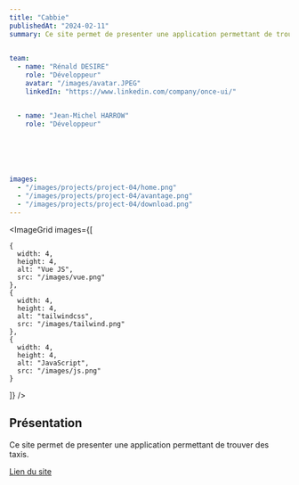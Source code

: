 ```yaml
---
title: "Cabbie"
publishedAt: "2024-02-11"
summary: Ce site permet de presenter une application permettant de trouver des taxis."

 
team:
  - name: "Rénald DESIRE"
    role: "Développeur"
    avatar: "/images/avatar.JPEG"
    linkedIn: "https://www.linkedin.com/company/once-ui/" 


  - name: "Jean-Michel HARROW"
    role: "Développeur"


   



images:
  - "/images/projects/project-04/home.png"  
  - "/images/projects/project-04/avantage.png"  
  - "/images/projects/project-04/download.png"  
---
```


<ImageGrid 
  images={[

    {
      width: 4,
      height: 4,
      alt: "Vue JS",
      src: "/images/vue.png"
    },
    {
      width: 4,
      height: 4,
      alt: "tailwindcss",
      src: "/images/tailwind.png"
    },
    {
      width: 4,
      height: 4,
      alt: "JavaScript",
      src: "/images/js.png"
    }
  ]}
/>

## Présentation
Ce site permet de presenter une application permettant de trouver des taxis.

 <a href="https://moncabbie.fr/#" target="_blank" >Lien du site</a>
            
       

